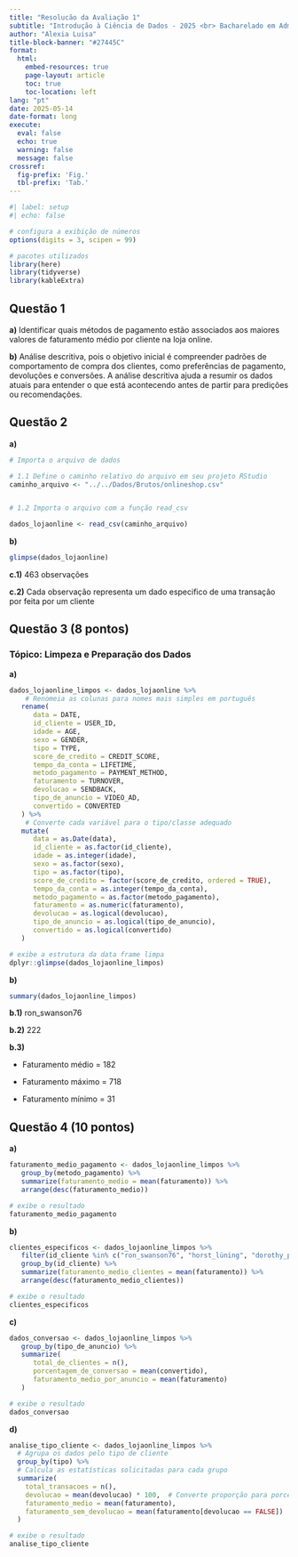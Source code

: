 ```yaml
---
title: "Resolucão da Avaliação 1"
subtitle: "Introdução à Ciência de Dados - 2025 <br> Bacharelado em Administração"
author: "Alexia Luisa"
title-block-banner: "#27445C"
format:
  html:
    embed-resources: true
    page-layout: article
    toc: true
    toc-location: left
lang: "pt"
date: 2025-05-14
date-format: long
execute: 
  eval: false
  echo: true
  warning: false
  message: false
crossref:
  fig-prefix: 'Fig.'
  tbl-prefix: 'Tab.'
---
```



```r
#| label: setup
#| echo: false

# configura a exibição de números
options(digits = 3, scipen = 99)

# pacotes utilizados
library(here)
library(tidyverse)
library(kableExtra)
```



## Questão 1 


**a)** Identificar quais métodos de pagamento estão associados aos maiores valores de faturamento médio por cliente na loja online.

**b)** Análise descritiva, pois o objetivo inicial é compreender padrões de comportamento de compra dos clientes, como preferências de pagamento, devoluções e conversões. A análise descritiva ajuda a resumir os dados atuais para entender o que está acontecendo antes de partir para predições ou recomendações.



## Questão 2 


**a)** 

```r

# Importa o arquivo de dados

# 1.1 Define o caminho relativo do arquivo em seu projeto RStudio
caminho_arquivo <- "../../Dados/Brutos/onlineshop.csv"


# 1.2 Importa o arquivo com a função read_csv

dados_lojaonline <- read_csv(caminho_arquivo)


```


**b)** 

```r
glimpse(dados_lojaonline)

```


**c.1)** 
463 observações


**c.2)** 
Cada observação representa um dado especifico de uma transação por feita por um cliente



## Questão 3 (8 pontos)

### Tópico: Limpeza e Preparação dos Dados 

**a)** 

```r

dados_lojaonline_limpos <- dados_lojaonline %>% 
    # Renomeia as colunas para nomes mais simples em português
   rename(
      data = DATE,
      id_cliente = USER_ID,
      idade = AGE,
      sexo = GENDER,
      tipo = TYPE,
      score_de_credito = CREDIT_SCORE,
      tempo_da_conta = LIFETIME,
      metodo_pagamento = PAYMENT_METHOD,
      faturamento = TURNOVER,
      devolucao = SENDBACK,
      tipo_de_anuncio = VIDEO_AD,
      convertido = CONVERTED
   ) %>% 
    # Converte cada variável para o tipo/classe adequado
   mutate(
      data = as.Date(data),
      id_cliente = as.factor(id_cliente),
      idade = as.integer(idade),
      sexo = as.factor(sexo),
      tipo = as.factor(tipo),
      score_de_credito = factor(score_de_credito, ordered = TRUE),
      tempo_da_conta = as.integer(tempo_da_conta),
      metodo_pagamento = as.factor(metodo_pagamento),
      faturamento = as.numeric(faturamento),
      devolucao = as.logical(devolucao),
      tipo_de_anuncio = as.logical(tipo_de_anuncio),
      convertido = as.logical(convertido)
   )

# exibe a estrutura da data frame limpa
dplyr::glimpse(dados_lojaonline_limpos)
```


**b)** 

```r
summary(dados_lojaonline_limpos)

```


**b.1)** 
ron_swanson76


**b.2)** 
222

**b.3)** 

- Faturamento médio = 182

- Faturamento máximo = 718

- Faturamento mínimo = 31




## Questão 4 (10 pontos)

 
**a)** 


```r

faturamento_medio_pagamento <- dados_lojaonline_limpos %>% 
   group_by(metodo_pagamento) %>% 
   summarize(faturamento_medio = mean(faturamento)) %>% 
   arrange(desc(faturamento_medio))

# exibe o resultado
faturamento_medio_pagamento

```



**b)** 


```r

clientes_especificos <- dados_lojaonline_limpos %>% 
   filter(id_cliente %in% c("ron_swanson76", "horst_lüning", "dorothy_parker")) %>% 
   group_by(id_cliente) %>% 
   summarize(faturamento_medio_clientes = mean(faturamento)) %>% 
   arrange(desc(faturamento_medio_clientes))

# exibe o resultado
clientes_especificos

```



**c)** 


```r

dados_conversao <- dados_lojaonline_limpos %>% 
   group_by(tipo_de_anuncio) %>% 
   summarize(
      total_de_clientes = n(),
      porcentagem_de_conversao = mean(convertido),
      faturamento_medio_por_anuncio = mean(faturamento)
   )

# exibe o resultado 
dados_conversao

```



**d)** 


```r

analise_tipo_cliente <- dados_lojaonline_limpos %>%
  # Agrupa os dados pelo tipo de cliente
  group_by(tipo) %>%
  # Calcula as estatísticas solicitadas para cada grupo
  summarize(
    total_transacoes = n(),
    devolucao = mean(devolucao) * 100,  # Converte proporção para porcentagem
    faturamento_medio = mean(faturamento),
    faturamento_sem_devolucao = mean(faturamento[devolucao == FALSE])
  )

# exibe o resultado 
analise_tipo_cliente
```





